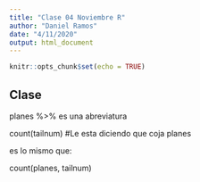 ```yaml
---
title: "Clase 04 Noviembre R"
author: "Daniel Ramos"
date: "4/11/2020"
output: html_document
---
```


```r
knitr::opts_chunk$set(echo = TRUE)
```

## Clase

planes %>% es una abreviatura

count(tailnum) #Le esta diciendo que coja planes

es lo mismo que:

count(planes, tailnum)

